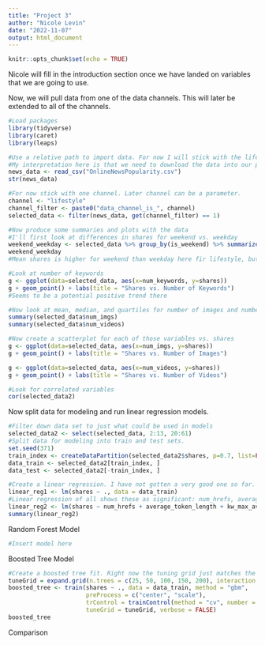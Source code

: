 ```yaml
---
title: "Project 3"
author: "Nicole Levin"
date: "2022-11-07"
output: html_document
---
```


```r
knitr::opts_chunk$set(echo = TRUE)
```

Nicole will fill in the introduction section once we have landed on variables that we are going to use.




Now, we will pull data from one of the data channels. This will later be extended to all of the channels.
```r
#Load packages
library(tidyverse)
library(caret)
library(leaps)

#Use a relative path to import data. For now I will stick with the lifestyle channel.
#My interpretation here is that we need to download the data into our project repo in order to be able to do this with a relative path.
news_data <- read_csv("OnlineNewsPopularity.csv")
str(news_data)

#For now stick with one channel. Later channel can be a parameter.
channel <- "lifestyle"
channel_filter <- paste0("data_channel_is_", channel)
selected_data <- filter(news_data, get(channel_filter) == 1)

#Now produce some summaries and plots with the data
#I'll first look at differences in shares for weekend vs. weekday
weekend_weekday <- selected_data %>% group_by(is_weekend) %>% summarize(mean_by_weekend = mean(shares))
weekend_weekday
#Mean shares is higher for weekend than weekday here fir lifestyle, but it isn't a huge difference

#Look at number of keywords
g <- ggplot(data=selected_data, aes(x=num_keywords, y=shares))
g + geom_point() + labs(title = "Shares vs. Number of Keywords")
#Seems to be a potential positive trend there

#Now look at mean, median, and quartiles for number of images and number of videos
summary(selected_data$num_imgs)
summary(selected_data$num_videos)

#Now create a scatterplot for each of those variables vs. shares
g <- ggplot(data=selected_data, aes(x=num_imgs, y=shares))
g + geom_point() + labs(title = "Shares vs. Number of Images")

g <- ggplot(data=selected_data, aes(x=num_videos, y=shares))
g + geom_point() + labs(title = "Shares vs. Number of Videos")

#Look for correlated variables
cor(selected_data2)

```

Now split data for modeling and run linear regression models.
```r
#Filter down data set to just what could be used in models
selected_data2 <- select(selected_data, 2:13, 20:61)
#Split data for modeling into train and test sets.
set.seed(371)
train_index <- createDataPartition(selected_data2$shares, p=0.7, list=FALSE)
data_train <- selected_data2[train_index, ]
data_test <- selected_data2[-train_index, ]

#Create a linear regression. I have not gotten a very good one so far.
linear_reg1 <- lm(shares ~ ., data = data_train)
#Linear regression of all shows these as significant: num_hrefs, average_token_length, kw_max_avg, kw_avg_avg, self_reference_min_shares, abs_title_subjectivity
linear_reg2 <- lm(shares ~ num_hrefs + average_token_length + kw_max_avg + kw_avg_avg, self_reference_min_shares + abs_title_subjectivity, data = data_train)
summary(linear_reg2)

```

Random Forest Model
```r
#Insert model here
```

Boosted Tree Model
```r
#Create a boosted tree fit. Right now the tuning grid just matches the one from the homework. There could be room for improvement there.
tuneGrid = expand.grid(n.trees = c(25, 50, 100, 150, 200), interaction.depth = 1:4, shrinkage = 0.1, n.minobsinnode = 10)
boosted_tree <- train(shares ~ ., data = data_train, method = "gbm", 
                      preProcess = c("center", "scale"),
                      trControl = trainControl(method = "cv", number = 10), 
                      tuneGrid = tuneGrid, verbose = FALSE)
boosted_tree

```

Comparison
```r


```

